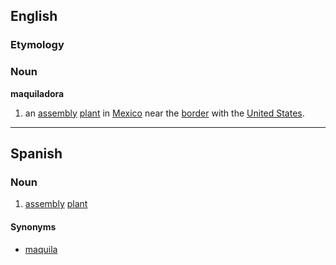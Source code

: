 ==English==

===Etymology===
{{etyl|es}}

===Noun===
{{wikipedia}}
'''maquiladora'''

# an [[assembly]] [[plant]] in [[Mexico]] near the [[border]] with the [[United States]].

----

==Spanish==

===Noun===
{{es-noun-f}}

# [[assembly]] [[plant]]

====Synonyms====
* [[maquila]]